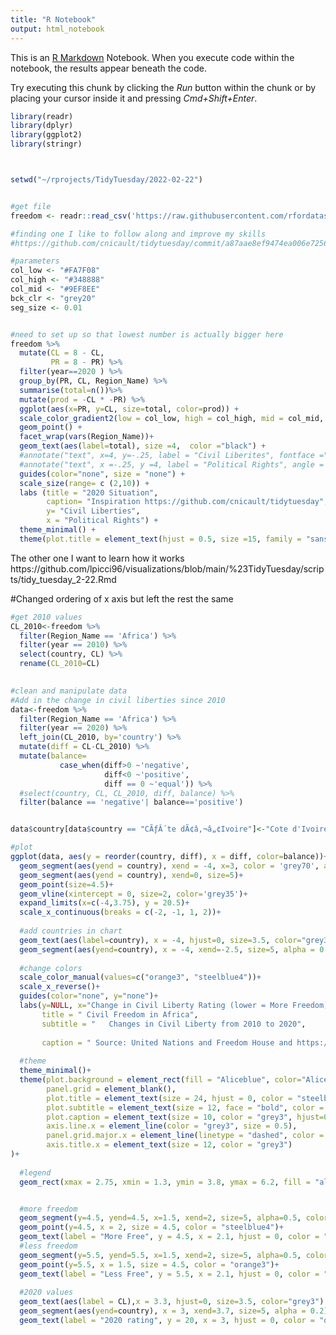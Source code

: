 ```yaml
---
title: "R Notebook"
output: html_notebook
---
```


This is an [R Markdown](http://rmarkdown.rstudio.com) Notebook. When you execute code within the notebook, the results appear beneath the code. 

Try executing this chunk by clicking the *Run* button within the chunk or by placing your cursor inside it and pressing *Cmd+Shift+Enter*. 

```r
library(readr)
library(dplyr)
library(ggplot2)
library(stringr)



setwd("~/rprojects/TidyTuesday/2022-02-22")


#get file
freedom <- readr::read_csv('https://raw.githubusercontent.com/rfordatascience/tidytuesday/master/data/2022/2022-02-22/freedom.csv')
```

```r
#finding one I like to follow along and improve my skills
#https://github.com/cnicault/tidytuesday/commit/a87aae8ef9474ea006e725626a762366ffefed83

#parameters
col_low <- "#FA7F08"
col_high <- "#348888"
col_mid <- "#9EF8EE"
bck_clr <- "grey20"
seg_size <- 0.01


#need to set up so that lowest number is actually bigger here
freedom %>%
  mutate(CL = 8 - CL,
         PR = 8 - PR) %>%
  filter(year==2020 ) %>%
  group_by(PR, CL, Region_Name) %>%
  summarise(total=n())%>%
  mutate(prod = -CL * -PR) %>%
  ggplot(aes(x=PR, y=CL, size=total, color=prod)) +
  scale_color_gradient2(low = col_low, high = col_high, mid = col_mid, midpoint = 24) +
  geom_point() +
  facet_wrap(vars(Region_Name))+
  geom_text(aes(label=total), size =4,  color ="black") +
  #annotate("text", x=4, y=-.25, label = "Civil Liberites", fontface ="bold", size =3) +
  #annotate("text", x =-.25, y =4, label = "Political Rights", angle = 90, fontface = "bold", size =3) +
  guides(color="none", size = "none") +
  scale_size(range= c (2,10)) +
  labs (title = "2020 Situation",
        caption= "Inspiration https://github.com/cnicault/tidytuesday",
        y= "Civil Liberties", 
        x = "Political Rights") +
  theme_minimal() +
  theme(plot.title = element_text(hjust = 0.5, size =15, family = "sans"))

```
The other one I want to learn how it works
https://github.com/lpicci96/visualizations/blob/main/%23TidyTuesday/scripts/tidy_tuesday_2-22.Rmd

#Changed ordering of x axis but left the rest the same




```r
#get 2010 values
CL_2010<-freedom %>% 
  filter(Region_Name == 'Africa') %>% 
  filter(year == 2010) %>% 
  select(country, CL) %>% 
  rename(CL_2010=CL)

  
#clean and manipulate data
#Add in the change in civil liberties since 2010
data<-freedom %>% 
  filter(Region_Name == 'Africa') %>% 
  filter(year == 2020) %>% 
  left_join(CL_2010, by='country') %>% 
  mutate(diff = CL-CL_2010) %>% 
  mutate(balance=
           case_when(diff>0 ~'negative',
                     diff<0 ~'positive',
                     diff == 0 ~'equal')) %>% 
  #select(country, CL, CL_2010, diff, balance) %>% 
  filter(balance == 'negative'| balance=='positive')


data$country[data$country == "CÃƒÂ´te dÃ¢â‚¬â„¢Ivoire"]<-"Cote d'Ivoire"


```

```r
#plot
ggplot(data, aes(y = reorder(country, diff), x = diff, color=balance))+
  geom_segment(aes(yend = country), xend = -4, x=3, color = 'grey70', alpha = 0.3, size=5)+
  geom_segment(aes(yend = country), xend=0, size=5)+
  geom_point(size=4.5)+
  geom_vline(xintercept = 0, size=2, color='grey35')+
  expand_limits(x=c(-4,3.75), y = 20.5)+
  scale_x_continuous(breaks = c(-2, -1, 1, 2))+
  
  #add countries in chart
  geom_text(aes(label=country), x = -4, hjust=0, size=3.5, color="grey3")+
  geom_segment(aes(yend=country), x = -4, xend=-2.5, size=5, alpha = 0.2)+
  
  #change colors
  scale_color_manual(values=c("orange3", "steelblue4"))+
  scale_x_reverse()+
  guides(color="none", y="none")+
  labs(y=NULL, x="Change in Civil Liberty Rating (lower = More Freedom)",
       title = " Civil Freedom in Africa",
       subtitle = "   Changes in Civil Liberty from 2010 to 2020",
       
       caption = " Source: United Nations and Freedom House and https://github.com/lpicci96/visualizations/blob/main/%23TidyTuesday/scripts/tidy_tuesday_2-22.Rmd")+
  
  #theme
  theme_minimal()+
  theme(plot.background = element_rect(fill = "Aliceblue", color="Aliceblue"),
        panel.grid = element_blank(),
        plot.title = element_text(size = 24, hjust = 0, color = "steelblue4", face = "bold"),
        plot.subtitle = element_text(size = 12, face = "bold", color = "Orange3", hjust = 0),
        plot.caption = element_text(size = 10, color = "grey3", hjust=0),
        axis.line.x = element_line(color = "grey3", size = 0.5),
        panel.grid.major.x = element_line(linetype = "dashed", color = "grey3"),
        axis.title.x = element_text(size = 12, color = "grey3")
)+
  
  #legend
  geom_rect(xmax = 2.75, xmin = 1.3, ymin = 3.8, ymax = 6.2, fill = "aliceblue", color ="steelblue4") +


  #more freedom
  geom_segment(y=4.5, yend=4.5, x=1.5, xend=2, size=5, alpha=0.5, color='steelblue4')+
  geom_point(y=4.5, x = 2, size = 4.5, color = "steelblue4")+
  geom_text(label = "More Free", y = 4.5, x = 2.1, hjust = 0, color = "steelblue4", size = 3.5)+
  #less freedom
  geom_segment(y=5.5, yend=5.5, x=1.5, xend=2, size=5, alpha=0.5, color='orange3')+
  geom_point(y=5.5, x = 1.5, size = 4.5, color = "orange3")+
  geom_text(label = "Less Free", y = 5.5, x = 2.1, hjust = 0, color = "orange3", size = 3.5)+
  
  #2020 values
  geom_text(aes(label = CL),x = 3.3, hjust=0, size=3.5, color="grey3") +
  geom_segment(aes(yend=country), x = 3, xend=3.7, size=5, alpha = 0.2)+
  geom_text(label = "2020 rating", y = 20, x = 3, hjust = 0, color = "orange3")


```